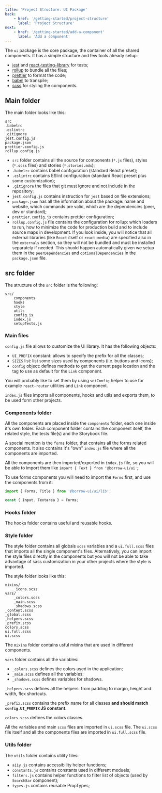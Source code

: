 ```yaml
---
title: 'Project Structure: UI Package'
back:
    - href: '/getting-started/project-structure'
      label: 'Project Structure'
next:
    - href: '/getting-started/add-a-component'
      label: 'Add a component'
---
```


The `ui` package is the core package, the container of all the shared components.
It has a simple structure and few tools already setup:

-   [jest](https://jestjs.io/) and
    [react-testing-library](https://testing-library.com/docs/react-testing-library/intro) for tests;
-   [rollup](https://rollupjs.org/) to bundle all the files;
-   [prettier](https://prettier.io/) to format the code;
-   [babel](https://babeljs.io/) to transpile;
-   [scss](https://sass-lang.com/) for styling the components.

## Main folder

The main folder looks like this:

```
src
.babelrc
.eslintrc
.gitignore
jest.config.js
package.json
prettier.config.js
rollup.config.js
```

-   `src` folder contains all the source for components (`*.js` files), styles (`*.scss` files) and stories (`*.stories.mdx`);
-   `.babelrc` contains babel configuration (standard React preset);
-   `.eslintrc` contains ESlint configuration (standard React preset plus some customization);
-   `.gitignore` the files that git must ignore and not include in the repository;
-   `jest.config.js` contains instruction for `jest` based on file extensions;
-   `package.json` has all the information about the package: name and website,
    which commands are valid, which are the dependencies (peer, dev or standard);
-   `prettier.config.js` contains prettier configuration;
-   `rollup.config.js` file contains the configuration for rollup: which loaders to run, how to minimize the code
    for production build and to include source maps in development. If you look inside, you will notice that all
    external libraries (like `React` itself or `react-media`) are specified also in the `externals` section, so they will
    not be bundled and must be installed separately if needed. This shuold happen automatically given we setup them in
    the `peerDependencies` and `optionalDependencies` in the `package.json` file.

## src folder

The structure of the `src` folder is the following:

```
src/
    components
    hooks
    style
    utils
    config.js
    index.js
    setupTests.js
```

### Main files

`config.js` file allows to customize the UI library. It has the following objects:

-   `UI_PREFIX` constant: allows to specify the prefix for all the classes;
-   `SIZES` list: list some sizes used by components (i.e. buttons and icons);
-   `config` object: defines methods to get the current page location and the tag to use
    as default for the `Link` component.

You will probably like to set them by using `setConfig` helper to use for example `react-router`
utilities and `Link` component.

`index.js` files imports all components, hooks and utils and exports them, to be used form other projects.

### Components folder

All the components are placed inside the `components` folder, each one inside it's own folder.
Each component folder contains the component itself, the related style,
the tests file(s) and the Storybook file.

A special mention is the `forms` folder, that contains all the forms related components.
It also contains it's "own" `index.js` file where all the components are imported.

All the components are then imported/exported in `index.js` file,
so you will be able to import them like `import { Text } from '@borrow-ui/ui'`;

To use forms components you will need to import the `Forms` first, and use the components from it:

```js
import { Forms, Title } from '@borrow-ui/ui/lib';

const { Input, Textarea } = Forms;
```

### Hooks folder

The hooks folder contains useful and reusable hooks.

### Style folder

The style folder contains all globals `scss` variables and a `ui.full.scss` files that imports all the
single component's files.
Alternatively, you can import the style files directly in the components but you will not be able to
take advantage of sass customization in your other projects where the style is imported.

The style folder looks like this:

```
mixins/
    _icons.scss
vars/
    _colors.scss
    _main.scss
    _shadows.scss
_content.scss
_global.scss
_helpers.scss
_prefix.scss
colors.scss
ui.full.scss
ui.scss
```

The `mixins` folder contains usful mixins that are used in different components.

`vars` folder contains all the variables:

-   `_colors.scss` defines the colors used in the application;
-   `_main.scss` defines all the variables;
-   `_shadows.scss` defines variables for shadows.

`_helpers.scss` defines all the helpers: from padding to margin, height and width, flex shortcuts.

`_prefix.scss` contains the prefix name for all classes **and should match `config.UI_PREFIX` JS constant**.

`colors.scss` defines the colors classes.

All the variables and main `scss` files are imported in `ui.scss` file.
The `ui.scss` file itself and all the components files are imported in `ui.full.scss` file.

### Utils folder

The `utils` folder contains utility files:

-   `a11y.js` contains accessibility helper functions;
-   `constants.js` contains constants used in different moduels;
-   `filters.js` contains helper functions to filter list of objects (used by `SearchBar` component);
-   `types.js` contains reusable PropTypes;
